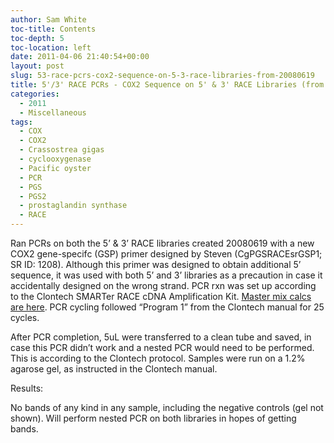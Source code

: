 ```yaml
---
author: Sam White
toc-title: Contents
toc-depth: 5
toc-location: left
date: 2011-04-06 21:40:54+00:00
layout: post
slug: 53-race-pcrs-cox2-sequence-on-5-3-race-libraries-from-20080619
title: 5'/3' RACE PCRs - COX2 Sequence on 5' & 3' RACE Libraries (from 20080619)
categories:
  - 2011
  - Miscellaneous
tags:
  - COX
  - COX2
  - Crassostrea gigas
  - cyclooxygenase
  - Pacific oyster
  - PCR
  - PGS
  - PGS2
  - prostaglandin synthase
  - RACE
---
```


Ran PCRs on both the 5' & 3' RACE libraries created 20080619 with a new COX2 gene-specifc (GSP) primer designed by Steven (CgPGSRACEsrGSP1; SR ID: 1208). Although this primer was designed to obtain additional 5' sequence, it was used with both 5' and 3' libraries as a precaution in case it accidentally designed on the wrong strand. PCR rxn was set up according to the Clontech SMARTer RACE cDNA Amplification Kit. [Master mix calcs are here](https://eagle.fish.washington.edu/Arabidopsis/Notebook%20Workup%20Files/20110406-01.jpg). PCR cycling followed "Program 1" from the Clontech manual for 25 cycles.

After PCR completion, 5uL were transferred to a clean tube and saved, in case this PCR didn't work and a nested PCR would need to be performed. This is according to the Clontech protocol. Samples were run on a 1.2% agarose gel, as instructed in the Clontech manual.

Results:

No bands of any kind in any sample, including the negative controls (gel not shown). Will perform nested PCR on both libraries in hopes of getting bands.
